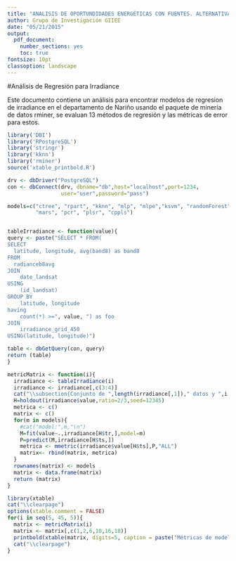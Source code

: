 ```yaml
---
title: "ANALISIS DE OPORTUNDIDADES ENERGÉTICAS CON FUENTES. ALTERNATIVAS EN EL DEPARTAMENTO DE NARIÑO - ALTERNAR"
author: Grupo de Investigación GIIEE
date: "05/21/2015"
output: 
  pdf_document:
    number_sections: yes
    toc: true
fontsize: 10pt
classoption: landscape
---
```

#Análisis de Regresión para Irradiance

Este documento contiene un análisis para encontrar modelos de regresion de irradiance
en el departamento de Nariño usando el paquete de minería de datos rminer, se evaluan 13 métodos de regresión y las métricas de error para estos.


```r
library('DBI')
library('RPostgreSQL')
library('stringr')
library('kknn')
library('rminer')
source('xtable_printbold.R')

drv <- dbDriver("PostgreSQL")
con <- dbConnect(drv, dbname="db",host="localhost",port=1234,
                 user="user",password="pass")

models=c("ctree", "rpart", "kknn", "mlp", "mlpe","ksvm", "randomForest", "mr",
         "mars", "pcr", "plsr", "cppls")


tableIrradiance <- function(value){
query <- paste("SELECT * FROM(
SELECT
  latitude, longitude, avg(band8) as band8
FROM 
  radianceb8avg
JOIN
	date_landsat
USING
	(id_landsat)
GROUP BY
	latitude, longitude
having
	count(*) >=", value, ") as foo
JOIN
	irradiance_grid_450
USING(latitude, longitude)")

table <- dbGetQuery(con, query)
return (table)
}

metricMatrix <- function(i){
  irradiance <- tableIrradiance(i)
  irradiance <- irradiance[,c(3:4)]
  cat("\\subsection{Conjunto de ",length(irradiance[,1])," datos y ",i ,"muestras}")
  H=holdout(irradiance$value,ratio=2/3,seed=12345)
  metrica <- c()
  matrix <- c()
  for(m in models){
    #cat("model:",m,"\n")
    M=fit(value~.,irradiance[H$tr,],model=m)
    P=predict(M,irradiance[H$ts,])
    metrica <- mmetric(irradiance$value[H$ts],P,"ALL")
    matrix<- rbind(matrix, metrica)
  }
  rownames(matrix) <- models
  matrix <- data.frame(matrix) 
  return (matrix)
}

```


```r
library(xtable)
cat("\\clearpage")
options(xtable.comment = FALSE)
for(i in seq(5, 45, 5)){
  matrix <- metricMatrix(i)
  matrix <- matrix[,c(1,2,6,10,16,18)]
  printbold(xtable(matrix, digits=5, caption = paste("Métricas de modelos analizados con ",i," muestras")), each = "column", max = c(F,F,F,F,T,T))  
  cat("\\clearpage")  
}
```
